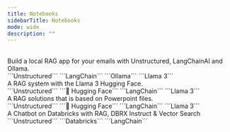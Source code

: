 ```yaml
---
title: Notebooks
sidebarTitle: Notebooks
mode: wide
description: ""
---
```


<CardGroup cols={2}>
    <Card title="Llama 3 Local RAG" icon="square-1" href="https://colab.research.google.com/drive/1ieDJ4LoxARrHFqxXWif8Lv8e8aZTgmtH">
    <br/>
       Build a local RAG app for your emails with Unstructured, LangChainAI and Ollama.
    <br/>
    ```Unstructured``` ```LangChain``` ```Ollama``` ```Llama 3```
    </Card>
    <Card title="RAG with PDFs, LangChain and Llama 3" icon="square-2" href="https://colab.research.google.com/drive/1BJYYyrPVe0_9EGyXqeNyzmVZDrCRZwsg">
    <br/>
        A RAG system with the Llama 3 Hugging Face. 
    <br/>
    ```Unstructured```  ```🤗 Hugging Face``` ```LangChain``` ```Llama 3``` 
    </Card>
    <Card title="Building RAG With Powerpoint Presentations" icon="square-3" href="https://colab.research.google.com/drive/1NmLSmUMb9ozlELnWa3J4WwdrBfGomwPk">
    <br/>
        A RAG solutions that is based on Powerpoint files.
    <br/>
    ```Unstructured```  ```🤗 Hugging Face``` ```LangChain``` ```Llama 3``` 
    </Card>
    <Card title="LLM Chatbot With Databricks" icon="square-4" href="https://notebooks.databricks.com/demos/llm-rag-chatbot/index.html#">
    <br/>
        A Chatbot on Databricks with RAG, DBRX Instruct & Vector Search
    <br/>
    ```Unstructured``` ```Databricks``` ```LangChain``` 
    </Card>

</CardGroup>



